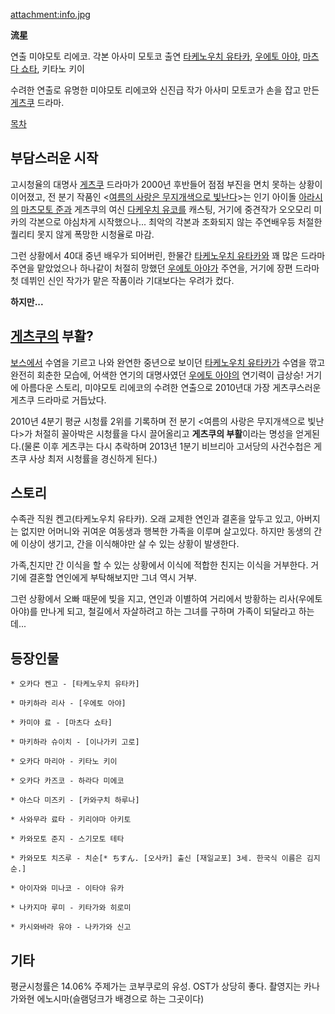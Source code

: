 attachment:info.jpg

'''流星''' 

연출 미야모토 리에코. 각본 아사미 모토코
출연 [[타케노우치 유타카]], [[우에토 아야]], [[마츠다 쇼타]], 키타노 키이

수려한 연출로 유명한 미야모토 리에코와 신진급 작가 아사미 모토코가 손을 잡고 만든 [[게츠쿠]] 드라마. 

[[목차]]

== 부담스러운 시작 ==

고시청율의 대명사 [[게츠쿠]] 드라마가 2000년 후반들어 점점 부진을 면치 못하는 상황이 이어졌고, 전 분기 작품인 <[[여름의 사랑은 무지개색으로 빛난다]]>는 인기 아이돌 [[아라시]]의 [[마츠모토 준]]과 게츠쿠의 여신 [[다케우치 유코]]를 캐스팅, 거기에 중견작가 오오모리 미카의 각본으로 야심차게 시작했으나... 최악의 각본과 조화되지 않는 주연배우등 처절한 퀄리티 못지 않게 폭망한 시청율로 마감. 

그런 상황에서 40대 중년 배우가 되어버린, 한물간 [[타케노우치 유타카]]와 꽤 많은 드라마 주연을 맡았었으나 하나같이 처절히 망했던 [[우에토 아야]]가 주연을, 거기에 장편 드라마 첫 데뷔인 신인 작가가 맡은 작품이라 기대보다는 우려가 컸다.

'''하지만...''' 
== [[게츠쿠]]의 부활? ==

[[보스]]에서 수염을 기르고 나와 완연한 중년으로 보이던 [[타케노우치 유타카]]가 수염을 깎고 완전히 회춘한 모습에, 어색한 연기의 대명사였던 [[우에토 아야]]의 연기력이 급상승! 거기에 아름다운 스토리, 미야모토 리에코의 수려한 연출으로 2010년대 가장 게츠쿠스러운 게츠쿠 드라마로 거듭났다.

2010년 4분기 평균 시청률 2위를 기록하며 전 분기 <여름의 사랑은 무지개색으로 빛난다>가 처절히 꼴아박은 시청률을 다시 끌어올리고 '''게츠쿠의 부활'''이라는 명성을 얻게된다.(물론 이후 게츠쿠는 다시 추락하며 2013년 1분기 비브리아 고서당의 사건수첩은 게츠쿠 사상 최저 시청률을 경신하게 된다.)

== 스토리 ==

수족관 직원 켄고(타케노우치 유타카). 오래 교제한 연인과 결혼을 앞두고 있고, 아버지는 없지만 어머니와 귀여운 여동생과 행복한 가족을 이루며 살고있다. 하지만 동생의 간에 이상이 생기고, 간을 이식해야만 살 수 있는 상황이 발생한다. 

가족,친지만 간 이식을 할 수 있는 상황에서 이식에 적합한 친지는 이식을 거부한다. 거기에 결혼할 연인에게 부탁해보지만 그녀 역시 거부. 

그런 상황에서 오빠 때문에 빚을 지고, 연인과 이별하여 거리에서 방황하는 리사(우에토 아야)를 만나게 되고, 철길에서 자살하려고 하는 그녀를 구하며 가족이 되달라고 하는데...

== 등장인물 ==

 * 오카다 켄고 - [타케노우치 유타카]

 * 마키하라 리사 - [우에토 아야]

 * 카미야 료 - [마츠다 쇼타]

 * 마키하라 슈이치 - [이나가키 고로]

 * 오카다 마리아 - 키타노 키이

 * 오카다 카즈코 - 하라다 미에코

 * 야스다 미즈키 - [카와구치 하루나]

 * 사와무라 료타 - 키리야마 아키토

 * 카와모토 준지 - 스기모토 테타

 * 카와모토 치즈루 - 치순[* ちすん. [오사카] 출신 [재일교포] 3세. 한국식 이름은 김지순.]

 * 아이자와 미나코 - 이타야 유카

 * 나카지마 루미 - 키타가와 히로미

 * 카시와바라 유야 - 나카가와 신고

== 기타 ==

평균시청률은 14.06%
주제가는 코부쿠로의 유성. OST가 상당히 좋다. 촬영지는 카나가와현 에노시마(슬램덩크가 배경으로 하는 그곳이다)

 

